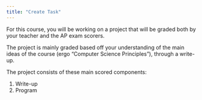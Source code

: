 ```yaml
---
title: "Create Task"
---
```


For this course, you will be working on a project that will be graded both by your teacher and the AP exam scorers.

The project is mainly graded based off your understanding of the main ideas of the course (ergo "Computer Science Principles"), through a write-up.

The project consists of these main scored components:

1. Write-up
2. Program


